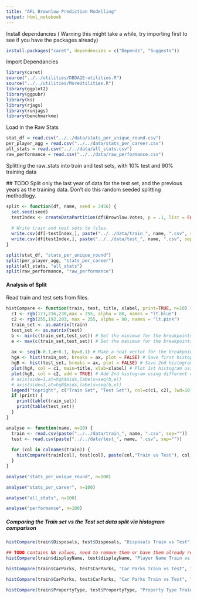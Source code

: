 ---
title: "AFL Brownlow Prediction Modelling"
output: html_notebook
---

Install dependancies ( Warning this might take a while, try importing first to see if you have the packages already)
```{r}
install.packages("caret", dependencies = c("Depends", "Suggests"))
```


Import Dependancies
```{r}
library(caret)
source("../../utilities/DBDA2E-utilities.R") 
source("../../utilities/MoreUtilities.R")
library(ggplot2)
library(ggpubr)
library(ks)
library(rjags)
library(runjags)
library(benchmarkme)
```

Load in the Raw Stats
```{r}
stat_df = read.csv("../../data/stats_per_unique_round.csv")
per_player_agg = read.csv("../../data/stats_per_career.csv")
all_stats = read.csv("../../data/all_stats.csv")
raw_performance = read.csv("../../data/raw_performance.csv")
```

Splitting the raw_stats into train and test sets, with 10% test and 90% training data

 ## TODO Split only the last year of data for the test set, and the previous years as the training data. Don't do this random seeded splitting methodlogy.
```{r}

split <- function(df, name, seed = 3456) {
  set.seed(seed)
  testIndex <- createDataPartition(df$Brownlow.Votes, p = .1, list = FALSE, times = 1)
  
  # Write train and test sets to files.
  write.csv(df[-testIndex,], paste("../../data/train_", name, ".csv", sep=""), row.names=FALSE)
  write.csv(df[testIndex,], paste("../../data/test_", name, ".csv", sep=""), row.names=FALSE)
}

split(stat_df, "stats_per_unique_round")
split(per_player_agg, "stats_per_career")
split(all_stats, "all_stats")
split(raw_performance, "raw_performance")
```

#### Analysis of Split
Read train and test sets from files.
```{r}
histCompare <- function(train, test, title, xlabel, print=TRUE, n=10) {
  c1 <- rgb(173,216,230,max = 255, alpha = 80, names = "lt.blue")
  c2 <- rgb(255,192,203, max = 255, alpha = 80, names = "lt.pink")
  train_set <- as.matrix(train)
  test_set <- as.matrix(test)
  b <- min(c(train_set,test_set)) # Set the minimum for the breakpoints
  e <- max(c(train_set,test_set)) # Set the maximum for the breakpoints
  
  ax <- seq(b-0.1,e+0.1, by=0.1) # Make a neat vector for the breakpoints
  hgA <- hist(train_set, breaks = ax, plot = FALSE) # Save first histogram data
  hgB <- hist(test_set, breaks = ax, plot = FALSE) # Save 2nd histogram data
  plot(hgA, col = c1, main=title, xlab=xlabel) # Plot 1st histogram using a transparent color
  plot(hgB, col = c2, add = TRUE) # Add 2nd histogram using different color
  # axis(side=1,at=hgA$mids,labels=seq(b,e))
  # axis(side=1,at=hgB$mids,labels=seq(b,e))
  legend("topright", c("Train Set", "Test Set"), col=c(c1, c2), lwd=10)
  if (print) {
    print(table(train_set))
    print(table(test_set))
  }
}

analyse <- function(name, n=10) {
  train <- read.csv(paste("../../data/train_", name, ".csv", sep=""))
  test <- read.csv(paste("../../data/test_", name, ".csv", sep=""))
  
  for (col in colnames(train)) {
    histCompare(train[col], test[col], paste(col,"Train vs Test"), col, FALSE, n)  
  }
}
```


```{r}
analyse("stats_per_unique_round", n=100)
```

```{r}
analyse("stats_per_career", n=100)
```

```{r}
analyse("all_stats", n=100)
```

```{r}
analyse("performance", n=100)
```


##### Comparing the Train set vs the Test set data split via histogram comparison
```{r}
histCompare(train$Disposals, test$Disposals, "Disposals Train vs Test", "Disposals")
```


```{r}
## TODO contains NA values, need to remove them or have them already removed.
histCompare(train$displayName, test$displayName, "Player Name Train vs Test", "Player Name")
```


```{r}
histCompare(train$CarParks, test$CarParks, "Car Parks Train vs Test", "Car Parks")
```


```{r}
histCompare(train$CarParks, test$CarParks, "Car Parks Train vs Test", "Car Parks")
```


```{r}
histCompare(train$PropertyType, test$PropertyType, "Property Type Train vs Test", "Property Type")
```




